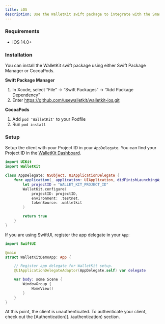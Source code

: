 ```yaml
---
title: iOS
description: Use the WalletKit swift package to integrate with the Smart Wallets API in your iOS app
---
```


### Requirements

- iOS 14.0+

### Installation

You can install the WalletKit swift package using either Swift Package Manager or CocoaPods.

**Swift Package Manager**
1. In Xcode, select “File” → “Swift Packages” → “Add Package Dependency”
2. Enter https://github.com/usewalletkit/walletkit-ios.git

**CocoaPods**
1. Add `pod 'WalletKit'` to your Podfile
2. Run `pod install`

### Setup

Setup the client with your Project ID in your `AppDelegate`. You can find your Project ID in the [WalletKit Dashboard](https://app.walletkit.com/api-keys).

```swift
import UIKit
import WalletKit

class AppDelegate: NSObject, UIApplicationDelegate {
    func application(_ application: UIApplication, didFinishLaunchingWithOptions launchOptions: [UIApplication.LaunchOptionsKey : Any]? = nil) -> Bool {
        let projectID = "WALLET_KIT_PROJECT_ID"
        WalletKit.configure(
            projectID: projectID,
            environment: .testnet,
            tokenSource: .walletkit
        )

        return true
    }
}
```

If you are using SwiftUI, register the app delegate in your `App`:

```swift
import SwiftUI

@main
struct WalletKitDemoApp: App {

    // Register app delegate for WalletKit setup.
    @UIApplicationDelegateAdaptor(AppDelegate.self) var delegate

    var body: some Scene {
        WindowGroup {
            HomeView()
        }
    }
}
```

<Info>
At this point, the client is unauthenticated. To authenticate your client, check out the [Authentication](../authentication) section.
</Info>
